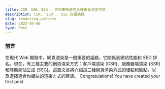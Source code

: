 ```yaml
---
title: CSR、SSR、SSG : 你需要知道的三種網頁渲染方式
description: CSR、 SSR 、 SSG 的優缺點
slug: rendering-pattern
date: 2023-04-06
type: Post
---
```


### 前言

在現代 Web 開發中，網頁渲染是一個重要的議題，它關係到網站性能和 SEO 排名。現在，有三種主要的網頁渲染方式：客戶端渲染 (CSR)、服務器端渲染 (SSR) 和靜態網站生成 (SSG)。這篇文章將介紹這三種網頁渲染方式的優點和缺點，以及選擇適合你網站的渲染方式的建議。
Congratulations! You have created your first post.
